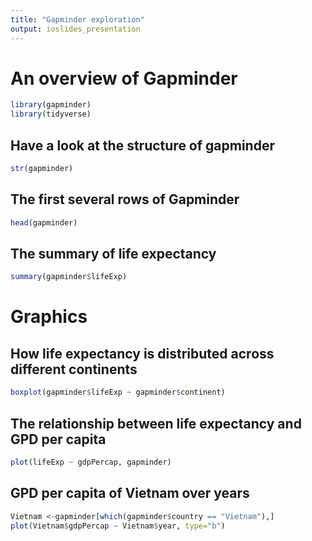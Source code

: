 ```yaml
---
title: "Gapminder exploration"
output: ioslides_presentation
---
```


# An overview of Gapminder
```r
library(gapminder)
library(tidyverse)
```

## Have a look at the structure of gapminder
```r
str(gapminder)
```

## The first several rows of Gapminder
```r
head(gapminder)
```

## The summary of life expectancy
```r
summary(gapminder$lifeExp)
```


# Graphics
## How life expectancy is distributed across different continents
```r
boxplot(gapminder$lifeExp ~ gapminder$continent)
```

## The relationship between life expectancy and GPD per capita
```r
plot(lifeExp ~ gdpPercap, gapminder)
```

## GPD per capita of Vietnam over years
```r
Vietnam <-gapminder[which(gapminder$country == "Vietnam"),]
plot(Vietnam$gdpPercap ~ Vietnam$year, type="b")
```

